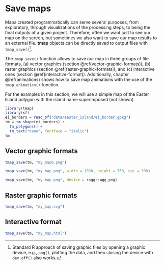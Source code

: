 # Save maps {#save}

Maps created programmatically can serve several purposes, from exploratory, through visualizations of the processing steps, to being the final outputs of a given project.
Therefore, often we want just to see our map on the screen, but sometimes we also want to save our map results to an external file.
**tmap** objects can be directly saved to output files with `tmap_save()`^[Standard R approach of saving graphic files by opening a graphic device, e.g., `png()`, plotting the data, and then closing the device with `dev.off()` also works.].

The `tmap_save()` function allows to save our map in three groups of file formats, (a) vector graphics (section \@ref(vector-graphic-formats)), (b) raster graphics (section \@ref(raster-graphic-formats)), and (c) interactive ones (section \@ref(interactive-format)).
Additionally, chapter \@ref(animations) shows how to save map animations with the use of the `tmap_animation()` function.

For the examples in this section, we will use a simple map of the Easter Island polygon with the island name superimposed (not shown).

```r
library(tmap)
library(sf)
ei_borders = read_sf("data/easter_island/ei_border.gpkg")
tm = tm_shape(ei_borders) +
  tm_polygons() +
  tm_text("name", fontface = "italic")
tm
```

## Vector graphic formats

<!-- saving workflow - create tmap object -> tmap save -->

```r
tmap_save(tm, "my_map0.png")
```

```r
tmap_save(tm, "my_map.png", width = 1000, height = 750, dpi = 300)
```
<!-- units -->
<!-- , asp = 0 -->
<!-- scale -->

```r
tmap_save(tm, "my_map.png", device = ragg::agg_png)
```

## Raster graphic formats

```r
tmap_save(tm, "my_map.svg")
```

<!-- scale -->
<!-- ref to the fonts section -->

## Interactive format

```r
tmap_save(tm, "my_map.html")
```

<!-- add.titles -->
<!-- in.iframe -->
<!-- selfcontained -->
<!-- arguments passed on to device functions or to saveWidget or saveWidgetframe -->